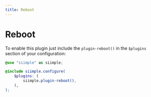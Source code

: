 ```yaml
---
title: Reboot
---
```


# Reboot


To enable this plugin just include the `plugin-reboot()` in the `$plugins` section of your configuration:

```scss
@use "siimple" as siimple;

@include siimple.configure(
    $plugins: (
        siimple.plugin-reboot(),
    ),
);
```

